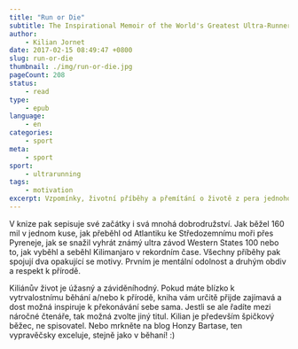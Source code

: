 ```yaml
---
title: "Run or Die"
subtitle: The Inspirational Memoir of the World's Greatest Ultra-Runner
author:
    - Kilian Jornet
date: 2017-02-15 08:49:47 +0800
slug: run-or-die
thumbnail: ./img/run-or-die.jpg
pageCount: 208
status:
    - read
type:
    - epub
language:
    - en
categories:
    - sport
meta:
    - sport
sport:
    - ultrarunning
tags:
    - motivation
excerpt: Vzpomínky, životní příběhy a přemítání o životě z pera jednoho z nejvýraznějších ultra běžců (tj. těch, kteří zdolávají distance delší než maraton) vůbec. Kilian je mladý Španěl, kterého už od mala rodiče vedli k přírodě a sportu. Ten tomu úplně propadl a postupně se dopracoval na úrověň světové špičky.
---
```


V knize pak sepisuje své začátky i svá mnohá dobrodružství. Jak běžel 160 mil v jednom kuse, jak přeběhl od Atlantiku ke Středozemnímu moři přes Pyreneje, jak se snažil vyhrát známý ultra závod Western States 100 nebo to, jak vyběhl a seběhl Kilimanjaro v rekordním čase. Všechny příběhy pak spojují dva opakující se motivy. Prvním je mentální odolnost a druhým obdiv a respekt k přírodě.

Kiliánův život je úžasný a záviděníhodný. Pokud máte blízko k vytrvalostnímu běhání a/nebo k přírodě, kniha vám určitě přijde zajímavá a dost možná inspiruje k překonávání sebe sama. Jestli se ale řadíte mezi náročné čtenáře, tak možná zvolte jiný titul. Kilian je především špičkový běžec, ne spisovatel. Nebo mrkněte na blog Honzy Bartase, ten vypravěčsky exceluje, stejně jako v běhaní! :)
